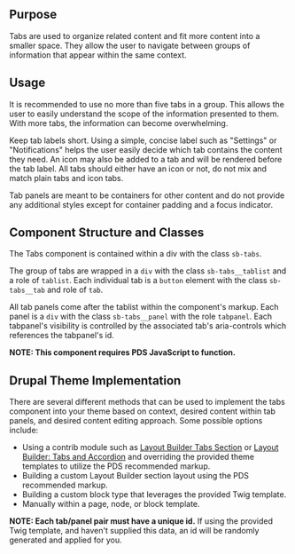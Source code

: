 ## Purpose

Tabs are used to organize related content and fit more content into a smaller space. They allow the user to navigate between groups of information that appear within the same context.

## Usage

It is recommended to use no more than five tabs in a group. This allows the user to easily understand the scope of the information presented to them. With more tabs, the information can become overwhelming.

Keep tab labels short. Using a simple, concise label such as "Settings" or "Notifications" helps the user easily decide which tab contains the content they need. An icon may also be added to a tab and will be rendered before the tab label. All tabs should either have an icon or not, do not mix and match plain tabs and icon tabs.

Tab panels are meant to be containers for other content and do not provide any additional styles except for container padding and a focus indicator.

## Component Structure and Classes

The Tabs component is contained within a div with the class `sb-tabs`.

The group of tabs are wrapped in a `div` with the class `sb-tabs__tablist` and a role of `tablist`. Each individual tab is a `button` element with the class `sb-tabs__tab` and role of `tab`.

All tab panels come after the tablist within the component's markup. Each panel is a `div` with the class `sb-tabs__panel` with the role `tabpanel`. Each tabpanel's visibility is controlled by the associated tab's aria-controls which references the tabpanel's id.

**NOTE: This component requires PDS JavaScript to function.**

## Drupal Theme Implementation

There are several different methods that can be used to implement the tabs component into your theme based on context, desired content within tab panels, and desired content editing approach. Some possible options include:

- Using a contrib module such as [Layout Builder Tabs Section](https://www.drupal.org/project/layout_builder_tabs) or [Layout Builder: Tabs and Accordion](https://www.drupal.org/project/lb_tabs) and overriding the provided theme templates to utilize the PDS recommended markup.
- Building a custom Layout Builder section layout using the PDS recommended markup.
- Building a custom block type that leverages the provided Twig template.
- Manually within a page, node, or block template.

**NOTE: Each tab/panel pair must have a unique id.**
If using the provided Twig template, and haven't supplied this data, an id will be randomly generated and applied for you.
